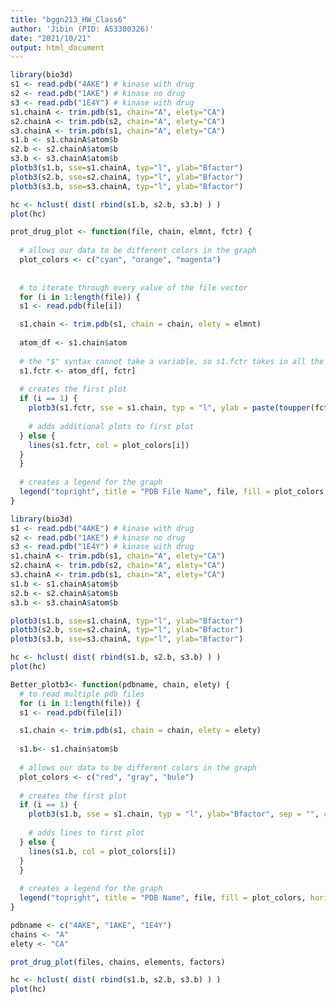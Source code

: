 ```yaml
---
title: "bggn213_HW_Class6"
author: 'Jibin (PID: A53300326)'
date: "2021/10/21"
output: html_document
---
```


```r
library(bio3d)
s1 <- read.pdb("4AKE") # kinase with drug
s2 <- read.pdb("1AKE") # kinase no drug
s3 <- read.pdb("1E4Y") # kinase with drug
s1.chainA <- trim.pdb(s1, chain="A", elety="CA")
s2.chainA <- trim.pdb(s2, chain="A", elety="CA")
s3.chainA <- trim.pdb(s1, chain="A", elety="CA")
s1.b <- s1.chainA$atom$b
s2.b <- s2.chainA$atom$b
s3.b <- s3.chainA$atom$b
plotb3(s1.b, sse=s1.chainA, typ="l", ylab="Bfactor") 
plotb3(s2.b, sse=s2.chainA, typ="l", ylab="Bfactor") 
plotb3(s3.b, sse=s3.chainA, typ="l", ylab="Bfactor")

hc <- hclust( dist( rbind(s1.b, s2.b, s3.b) ) )
plot(hc)
```

```r
prot_drug_plot <- function(file, chain, elmnt, fctr) {
  
  # allows our data to be different colors in the graph
  plot_colors <- c("cyan", "orange", "magenta")
  
  
  # to iterate through every value of the file vector
  for (i in 1:length(file)) {
  s1 <- read.pdb(file[i])

  s1.chain <- trim.pdb(s1, chain = chain, elety = elmnt)
  
  atom_df <- s1.chain$atom
  
  # the "$" syntax cannot take a variable, so s1.fctr takes in all the atom information and selects an entire column based on the factor input
  s1.fctr <- atom_df[, fctr] 
  
  # creates the first plot
  if (i == 1) {
    plotb3(s1.fctr, sse = s1.chain, typ = "l", ylab = paste(toupper(fctr), "factor", sep = ""), col = plot_colors[i])
    
    # adds additional plots to first plot
  } else {
    lines(s1.fctr, col = plot_colors[i])
  }
  }
  
  # creates a legend for the graph
  legend("topright", title = "PDB File Name", file, fill = plot_colors, horiz=TRUE, cex = 0.5, inset = c(0.03, 0.06))
}
```


```r
library(bio3d)
s1 <- read.pdb("4AKE") # kinase with drug
s2 <- read.pdb("1AKE") # kinase no drug
s3 <- read.pdb("1E4Y") # kinase with drug
s1.chainA <- trim.pdb(s1, chain="A", elety="CA")
s2.chainA <- trim.pdb(s2, chain="A", elety="CA")
s3.chainA <- trim.pdb(s1, chain="A", elety="CA")
s1.b <- s1.chainA$atom$b
s2.b <- s2.chainA$atom$b
s3.b <- s3.chainA$atom$b

plotb3(s1.b, sse=s1.chainA, typ="l", ylab="Bfactor") 
plotb3(s2.b, sse=s2.chainA, typ="l", ylab="Bfactor") 
plotb3(s3.b, sse=s3.chainA, typ="l", ylab="Bfactor")

hc <- hclust( dist( rbind(s1.b, s2.b, s3.b) ) )
plot(hc)
```


```r
Better_plotb3<- function(pdbname, chain, elety) {
  # to read multiple pdb files
  for (i in 1:length(file)) {
  s1 <- read.pdb(file[i])

  s1.chain <- trim.pdb(s1, chain = chain, elety = elety)
  
  s1.b<- s1.chain$atom$b
  
  # allows our data to be different colors in the graph
  plot_colors <- c("red", "gray", "bule")
  
  # creates the first plot
  if (i == 1) {
    plotb3(s1.b, sse = s1.chain, typ = "l", ylab="Bfactor", sep = "", col = plot_colors[i])
    
    # adds lines to first plot
  } else {
    lines(s1.b, col = plot_colors[i])
  }
  }
  
  # creates a legend for the graph
  legend("topright", title = "PDB Name", file, fill = plot_colors, horiz=TRUE, cex = 0.5, inset = c(0.03, 0.06))
}


```


```r
pdbname <- c("4AKE", "1AKE", "1E4Y")
chains <- "A"
elety <- "CA"

prot_drug_plot(files, chains, elements, factors)

hc <- hclust( dist( rbind(s1.b, s2.b, s3.b) ) )
plot(hc)
```